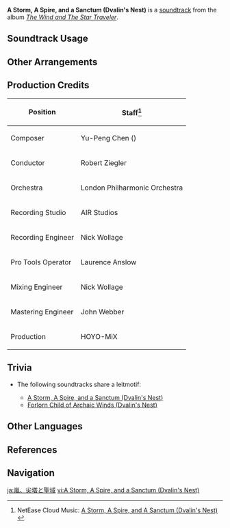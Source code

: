 {{Soundtrack Infobox
|image          = The Wind and The Star Traveler.png
|album          = The Wind and The Star Traveler
|disc           =
|number         = 04
|featured       = GENSHIN CONCERT 2021 "Melodies of an Endless Journey" (CD)
|featured2      =
|featured3      =
|featured_disc  = B
|featured_disc2 =
|featured_disc3 =
|youtube_id     = NCv8RnC4v9g
|spotify_id     = 1WMENm9ieRHQtStAsWlnTe
|previous       = A Sweet Smile
|next           = Caelestinum Finale Termini
}}
'''A Storm, A Spire, and a Sanctum (Dvalin's Nest)''' is a [[soundtrack]] from the album ''[[The Wind and The Star Traveler]]''.

==Soundtrack Usage==
{{Soundtrack Usage
|location = Stormterror's Lair
}}

==Other Arrangements==
{{Files by Category Gallery|Media Using an Unreleased Arrangement of A Storm, A Spire, and a Sanctum (Dvalin's Nest) Soundtrack}}

==Production Credits==
{| class="wikitable"
! Position
! Staff<ref>NetEase Cloud Music: [https://music.163.com/#/song?id=1455707358 A Storm, A Spire, and A Sanctum (Dvalin's Nest) {{zh|风暴，高塔与圣地}}]</ref>
|-
! Composer
| Yu-Peng Chen ({{zh|陈致逸}})
|-
! Conductor
| Robert Ziegler
|-
! Orchestra
| London Philharmonic Orchestra
|-
! Recording Studio
| AIR Studios
|-
! Recording Engineer
| Nick Wollage
|-
! Pro Tools Operator
| Laurence Anslow
|-
! Mixing Engineer
| Nick Wollage
|-
! Mastering Engineer
| John Webber
|-
! Production
| HOYO-MiX
|}

==Trivia==
* <section begin="DvalinNestLeitmotif" />The following soundtracks share a leitmotif:
** [[A Storm, A Spire, and a Sanctum (Dvalin's Nest)]]
** [[Forlorn Child of Archaic Winds (Dvalin's Nest)]]<section end="DvalinNestLeitmotif" />

==Other Languages==
{{Other Languages
|en      = A Storm, A Spire, and a Sanctum (Dvalin's Nest)
|zhs     = 风暴，高塔与圣地
|zhs_rm  = Fēngbào, Gāotǎ yǔ Shèngdì
|zht     = 風暴,高塔與聖地
|zht_rm  = Fēngbào, Gāotǎ yǔ Shèngdì
|zh_tl   = Storm, Tower, and Sacred Place
|ja      = 嵐、尖塔と聖域
|ja_rm   = Arashi, Sentou to Seiiki
|ja_tl   = Storm, Spire, and Holy Ground
|ko      = {{tt|폭풍|暴風}}, {{tt|고탑|高塔}}, 그리고 {{tt|성지|聖地}}
|ko_tl   = Storm, High Tower, and Sacred Place
|tr      = 
|tr_tl   = 
|it      = 
|it_tl   = 
}}

==References==
{{Reflist}}

==Navigation==
{{Soundtrack Navbox|The Wind and The Star Traveler}}

[[ja:嵐、尖塔と聖域]]
[[vi:A Storm, A Spire, and a Sanctum (Dvalin's Nest)]]
